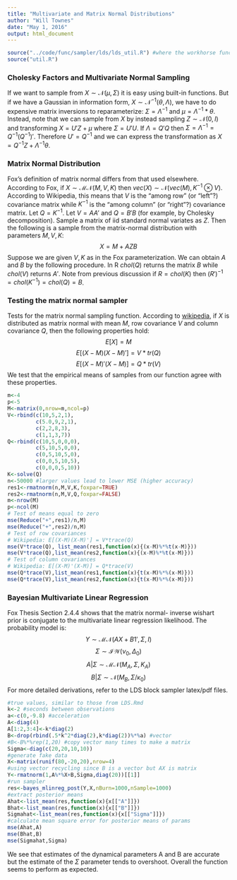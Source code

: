 ```yaml
---
title: "Multivariate and Matrix Normal Distributions"
author: "Will Townes"
date: "May 1, 2016"
output: html_document
---
```


```r
source("../code/func/sampler/lds/lds_util.R") #where the workhorse functions are stored
source("util.R")
```

### Cholesky Factors and Multivariate Normal Sampling

If we want to sample from $X\sim\mathcal{N}(\mu,\Sigma)$ it is easy using built-in functions. But if we have a Gaussian in information form, $X\sim\mathcal{N}^{-1}(\theta,\Lambda)$, we have to do expensive matrix inversions to reparameterize: $\Sigma=\Lambda^{-1}$ and $\mu=\Lambda^{-1}*\theta$. Instead, note that we can sample from $X$ by instead sampling $Z\sim\mathcal{N}(0,I)$ and transforming $X=U'Z+\mu$ where $\Sigma=U'U$. If $\Lambda=Q'Q$ then $\Sigma = \Lambda^{-1} = Q^{-1}\left(Q^{-1}\right)'$. Therefore $U' = Q^{-1}$ and we can express the transformation as $X=Q^{-1}Z+\Lambda^{-1}\theta$.

### Matrix Normal Distribution

Fox's definition of matrix normal differs from that used elsewhere. According to Fox, if $X\sim\mathcal{MN}(M,V,K)$ then $vec(X)\sim\mathcal{N}(vec(M),K^{-1}\otimes V)$. According to Wikipedia, this means that $V$ is the "among row" (or "left"?) covariance matrix while $K^{-1}$ is the "among column" (or "right"?) covariance matrix. Let $Q=K^{-1}$. Let $V=AA'$ and $Q=B'B$ (for example, by Cholesky decomposition). Sample a matrix of iid standard normal variates as $Z$. Then the following is a sample from the matrix-normal distribution with parameters $M,V,K$:
$$X=M+AZB$$
Suppose we are given $V,K$ as in the Fox parameterization. We can obtain $A$ and $B$ by the following procedure. In R $chol(Q)$ returns the matrix $B$ while $chol(V)$ returns $A'$. Note from previous discussion if $R=chol(K)$ then $(R')^{-1}=chol(K^{-1})=chol(Q)=B$.

### Testing the matrix normal sampler

Tests for the matrix normal sampling function. According to [wikipedia](https://en.wikipedia.org/wiki/Matrix_normal_distribution), if $X$ is distributed as matrix normal with mean $M$, row covariance $V$ and column covariance $Q$, then the following properties hold:
$$E[X] = M$$
$$E[(X-M)(X-M)'] = V* tr(Q)$$
$$E[(X-M)'(X-M)] = Q* tr(V)$$
We test that the empirical means of samples from our function agree with these properties.

```r
m<-4
p<-5
M<-matrix(0,nrow=m,ncol=p)
V<-rbind(c(10,5,2,1),
         c(5.0,9,2,1),
         c(2,2,8,3),
         c(1,1,3,7))
Q<-rbind(c(10,5,0,0,0),
         c(5,10,5,0,0),
         c(0,5,10,5,0),
         c(0,0,5,10,5),
         c(0,0,0,5,10))
K<-solve(Q)
n<-50000 #larger values lead to lower MSE (higher accuracy)
res1<-rmatnorm(n,M,V,K,foxpar=TRUE)
res2<-rmatnorm(n,M,V,Q,foxpar=FALSE)
m<-nrow(M)
p<-ncol(M)
# Test of means equal to zero
mse(Reduce("+",res1)/n,M)
mse(Reduce("+",res2)/n,M)
# Test of row covariances
# Wikipedia: E[(X-M)(X-M)'] = V*trace(Q)
mse(V*trace(Q), list_mean(res1,function(x){(x-M)%*%t(x-M)}))
mse(V*trace(Q),list_mean(res2,function(x){(x-M)%*%t(x-M)}))
# Test of column covariances
# Wikipedia: E[(X-M)'(X-M)] = Q*trace(V)
mse(Q*trace(V),list_mean(res1,function(x){t(x-M)%*%(x-M)}))
mse(Q*trace(V),list_mean(res2,function(x){t(x-M)%*%(x-M)}))
```

### Bayesian Multivariate Linear Regression

Fox Thesis Section 2.4.4 shows that the matrix normal- inverse wishart prior is conjugate to the multivariate linear regression likelihood. The probability model is:
$$Y\sim\mathcal{MN}(AX+B1',\Sigma,I)$$
$$\Sigma\sim\mathcal{IW}(\nu_0,\Delta_0)$$
$$A|\Sigma\sim\mathcal{MN}(M_A,\Sigma,K_A)$$
$$B|\Sigma\sim\mathcal{N}(M_B,\Sigma/\kappa_0)$$
For more detailed derivations, refer to the LDS block sampler latex/pdf files.

```r
#true values, similar to those from LDS.Rmd
k<-2 #seconds between observations
a<-c(0,-9.8) #acceleration
A<-diag(4)
A[1:2,3:4]<-k*diag(2)
B<-drop(rbind(.5*k^2*diag(2),k*diag(2))%*%a) #vector
#B<-B%*%rep(1,20) #copy vector many times to make a matrix
Sigma<-diag(c(20,20,10,10))
#generate fake data
X<-matrix(runif(80,-20,20),nrow=4)
#using vector recycling since B is a vector but AX is matrix
Y<-rmatnorm(1,A%*%X+B,Sigma,diag(20))[[1]]
#run sampler
res<-bayes_mlinreg_post(Y,X,nBurn=1000,nSample=1000)
#extract posterior means
Ahat<-list_mean(res,function(x){x[["A"]]})
Bhat<-list_mean(res,function(x){x[["B"]]})
Sigmahat<-list_mean(res,function(x){x[["Sigma"]]})
#calculate mean square error for posterior means of params
mse(Ahat,A)
mse(Bhat,B)
mse(Sigmahat,Sigma)
```

We see that estimates of the dynamical parameters A and B are accurate but the estimate of the $\Sigma$ parameter tends to overshoot. Overall the function seems to perform as expected.